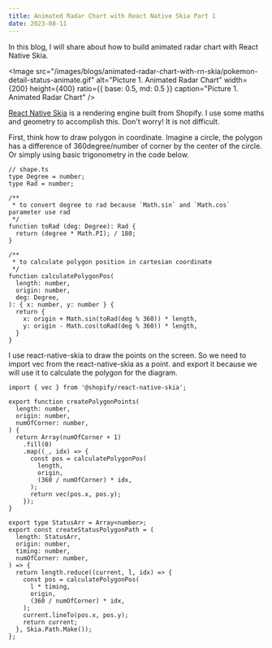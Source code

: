 ```yaml
---
title: Animated Radar Chart with React Native Skia Part 1
date: 2023-08-11
---
```


In this blog, I will share about how to build animated radar chart with React Native Skia.

<Image
  src="/images/blogs/animated-radar-chart-with-rn-skia/pokemon-detail-status-animate.gif"
  alt="Picture 1. Animated Radar Chart"
  width={200}
  height={400}
  ratio={{ base: 0.5, md: 0.5 }}
  caption="Picture 1. Animated Radar Chart"
/>

<A href="https://github.com/Shopify/react-native-skia">React Native Skia</A> is a rendering engine built from Shopify.
I use some maths and geometry to accomplish this. Don't worry! It is not difficult.

First, think how to draw polygon in coordinate.
Imagine a circle, the polygon has a difference of 360degree/number of corner by the center of the circle.
Or simply using basic trigonometry in the code below.

```tsx
// shape.ts
type Degree = number;
type Rad = number;

/**
 * to convert degree to rad because `Math.sin` and `Math.cos` parameter use rad
 */
function toRad (deg: Degree): Rad {
  return (degree * Math.PI); / 180;
}

/**
 * to calculate polygon position in cartesian coordinate
 */
function calculatePolygonPos(
  length: number,
  origin: number,
  deg: Degree,
): { x: number, y: number } {
  return {
    x: origin + Math.sin(toRad(deg % 360)) * length,
    y: origin - Math.cos(toRad(deg % 360)) * length,
  }
}

```

I use react-native-skia to draw the points on the screen.
So we need to import vec from the react-native-skia as a point.
and export it because we will use it to calculate the polygon for the diagram.

```tsx
import { vec } from '@shopify/react-native-skia';

export function createPolygonPoints(
  length: number,
  origin: number,
  numOfCorner: number,
) {
  return Array(numOfCorner + 1)
    .fill(0)
    .map((_, idx) => {
      const pos = calculatePolygonPos(
        length,
        origin,
        (360 / numOfCorner) * idx,
      );
      return vec(pos.x, pos.y);
    });
}
```

```tsx
export type StatusArr = Array<number>;
export const createStatusPolygonPath = (
  length: StatusArr,
  origin: number,
  timing: number,
  numOfCorner: number,
) => {
  return length.reduce((current, l, idx) => {
    const pos = calculatePolygonPos(
      l * timing,
      origin,
      (360 / numOfCorner) * idx,
    );
    current.lineTo(pos.x, pos.y);
    return current;
  }, Skia.Path.Make());
};
```
